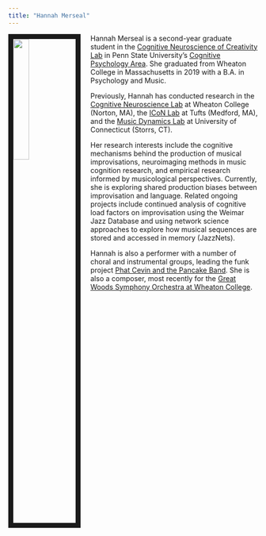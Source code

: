 ```yaml
---
title: "Hannah Merseal"
---
```


<img src = "images/Hannah_Picture.jpg" style="width:25%; border:10px solid; margin-right: 20px" align="left">

Hannah Merseal is a second-year graduate student in the [Cognitive Neuroscience of Creativity Lab](https://beatylab.la.psu.edu/) in Penn State University's [Cognitive Psychology Area](https://psych.la.psu.edu/graduate/program-areas/cognitive). She graduated from Wheaton College in Massachusetts in 2019 with a B.A. in Psychology and Music. 

Previously, Hannah has conducted research in the [Cognitive Neuroscience Lab](https://wheatoncollege.edu/academics/departments/psychology/psychology-labs/cognitive-neuroscience-lab/) at Wheaton College (Norton, MA), the [ICoN Lab](https://tuftsiconlab.weebly.com/) at Tufts (Medford, MA), and the [Music Dynamics Lab](https://musicdynamicslab.uconn.edu/) at University of Connecticut (Storrs, CT).

Her research interests include the cognitive mechanisms behind the production of musical improvisations, neuroimaging methods in music cognition research, and empirical research informed by musicological perspectives. Currently, she is exploring shared production biases between improvisation and language. Related ongoing projects include continued analysis of cognitive load factors on improvisation using the Weimar Jazz Database and using network science approaches to explore how musical sequences are stored and accessed in memory (JazzNets).

Hannah is also a performer with a number of choral and instrumental groups, leading the funk project [Phat Cevin and the Pancake Band](https://www.youtube.com/watch?v=gsPICTCBVWY). She is also a composer, most recently for the [Great Woods Symphony Orchestra at Wheaton College](https://youtu.be/lduWI3GpodI?t=208).

